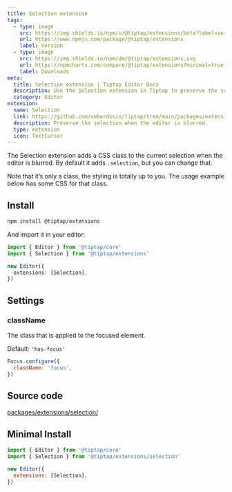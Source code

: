 ```yaml
---
title: Selection extension
tags:
  - type: image
    src: https://img.shields.io/npm/v/@tiptap/extensions/beta?label=version
    url: https://www.npmjs.com/package/@tiptap/extensions
    label: Version
  - type: image
    src: https://img.shields.io/npm/dm/@tiptap/extensions.svg
    url: https://npmcharts.com/compare/@tiptap/extensions?minimal=true
    label: Downloads
meta:
  title: Selection extension | Tiptap Editor Docs
  description: Use the Selection extension in Tiptap to preserve the selection when the editor is blurred. Learn more in our docs!
  category: Editor
extension:
  name: Selection
  link: https://github.com/ueberdosis/tiptap/tree/main/packages/extensions/src/selection
  description: Preserve the selection when the editor is blurred.
  type: extension
  icon: TextCursor
---
```



The Selection extension adds a CSS class to the current selection when the editor is blurred. By default it adds `.selection`, but you can change that.

Note that it’s only a class, the styling is totally up to you. The usage example below has some CSS for that class.

<CodeDemo path="/Extensions/Selection" />

## Install

```bash
npm install @tiptap/extensions
```

And import it in your editor:

```ts
import { Editor } from '@tiptap/core'
import { Selection } from '@tiptap/extensions'

new Editor({
  extensions: [Selection],
})
```

## Settings

### className

The class that is applied to the focused element.

Default: `'has-focus'`

```js
Focus.configure({
  className: 'focus',
})
```

## Source code

[packages/extensions/selection/](https://github.com/ueberdosis/tiptap/blob/main/packages/extensions/src/selection/)

## Minimal Install

```js
import { Editor } from '@tiptap/core'
import { Selection } from '@tiptap/extensions/selection'

new Editor({
  extensions: [Selection],
})
```
